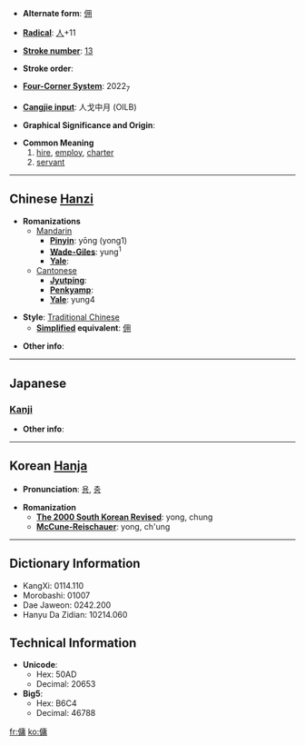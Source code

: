 * '''Alternate form''': [[佣]]

* '''[[Wiktionary:Chinese radical index| Radical]]''': [[Wiktionary:Chinese radical index 人|人]]+11

* '''[[Wiktionary:Chinese total strokes index|Stroke number]]''': [[Wiktionary:Chinese total strokes index 13|13]]

* '''Stroke order''': 

* '''[[Wiktionary:Chinese four corner index|Four-Corner System]]''': 2022<sub>7</sub>

* '''[[Wiktionary:Chinese Cangjie index|Cangjie input]]''': 人戈中月 (OILB)

* '''Graphical Significance and Origin''': 

* '''Common Meaning'''
*# [[hire]], [[employ]], [[charter]]
*# [[servant]]

----

== Chinese [[Hanzi]] ==

* '''Romanizations'''
** [[Mandarin]]
*** '''[[Pinyin]]''': yōng (yong1)
*** '''[[Wade-Giles]]''': yung<sup>1</sup>
*** '''[[Yale]]''': 
**[[Cantonese]]
***'''[[Jyutping]]''':
***'''[[Penkyamp]]''': 
***'''[[Yale]]''': yung4

* '''Style''': [[Traditional Chinese]] 
** '''[[Simplified Chinese|Simplified]] equivalent''': [[佣]]

* '''Other info''': 

----

==Japanese==

===[[Kanji]]===
{{kanji|on readings=[[よう]] (yō), [[ちょう]] (chō)
|kun readings=[[やとう]] (yatou), [[あたい]] (atai), [[ひとしい]] (hitoshii)
}}

* '''Other info''':  

----

== Korean [[Hanja]] ==

* '''Pronunciation''': [[용]], [[충]]

* '''Romanization'''
** '''[[The 2000 South Korean Revised Romanization|The 2000 South Korean Revised]]''': yong, chung
** '''[[McCune-Reischauer]]''': yong, ch'ung

----

== Dictionary Information ==

* KangXi: 0114.110
* Morobashi: 01007
* Dae Jaweon: 0242.200
* Hanyu Da Zidian: 10214.060

== Technical Information ==

* '''Unicode''':
** Hex: 50AD
** Decimal: 20653
* '''Big5''':
** Hex: B6C4
** Decimal: 46788

[[fr:傭]]
[[ko:傭]]